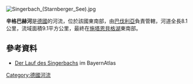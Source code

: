 [[Image:Singerbach_(Starnberger_See).jpg|right]]
{{Coord|47.82182|N|11.33208|E|display=title}}

'''辛格巴赫河'''是[[德國|德國]]的河流，位於該國東南部，由[[巴伐利亞|巴伐利亞]]負責管轄，河道全長8.1公里，流域面積9.1平方公里，最終在[[施塔恩貝格湖|施塔恩貝格湖]]東南部。

==參考資料==
* [http://geoportal.bayern.de/bayernatlas/?X=5296057.65&Y=4452849.70&zoom=9&lang=de&topic=ba&bgLayer=tk&catalogNodes=122 Der Lauf des Singerbachs] im BayernAtlas

{{Germany-geo-stub}}
[[Category:德國河流|Category:德國河流]]